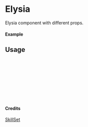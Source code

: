 
<Meta of={Elysia} title="SkillSet/Elysia" />

# Elysia

Elysia component with different props.

#### Example

<Canvas of={Elysia.Primary} />

## Usage

```ts
import { Elysia } from "yadl-ui";

const Example = () => {
  return (
      <Elysia />
  );
};

export default Example;
```

#### Credits
[SkillSet](https://skillicons.dev)

